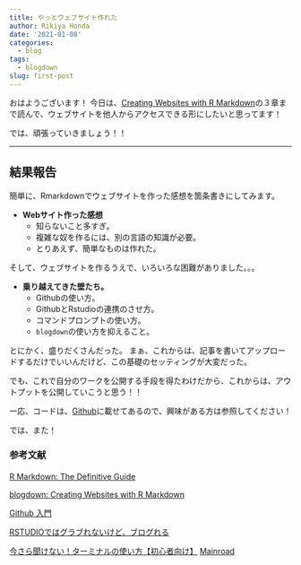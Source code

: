 ```yaml
---
title: やっとウェブサイト作れた
author: Rikiya Honda
date: '2021-01-08'
categories:
  - blog
tags:
  - blogdown
slug: first-post
---
```



おはようございます！
今日は、[Creating Websites with R Markdown](https://bookdown.org/yihui/blogdown/)の３章まで読んで、ウェブサイトを他人からアクセスできる形にしたいと思ってます！



では、頑張っていきましょう！！

---
## 結果報告

簡単に、Rmarkdownでウェブサイトを作った感想を箇条書きにしてみます。

* **Webサイト作った感想**
  + 知らないこと多すぎ。
  + 複雑な奴を作るには、別の言語の知識が必要。
  + とりあえず、簡単なものは作れた。  
  
  
そして、ウェブサイトを作るうえで、いろいろな困難がありました。。。　　

* **乗り越えてきた壁たち。**
  + Githubの使い方。
  + GithubとRstudioの連携のさせ方。
  + コマンドプロンプトの使い方。
  + `blogdown`の使い方を抑えること。


とにかく、盛りだくさんだった。
まぁ、これからは、記事を書いてアップロードするだけでいいんだけど、この基礎のセッティングが大変だった。

でも、これで自分のワークを公開する手段を得たわけだから、これからは、アウトプットを公開していこうと思う！！

一応、コードは、[Github](https://github.com/Ricky-s-a/blogdown_new_site3)に載せてあるので、興味がある方は参照してください！

では、また！

### 参考文献

[R Markdown: The Definitive Guide](https://bookdown.org/yihui/rmarkdown/)　

[blogdown: Creating Websites with R Markdown](https://bookdown.org/yihui/blogdown/)

[Github 入門](https://kunisatolab.github.io/main/how-to-github.html)

[RSTUDIOではグラブれないけど、ブログれる](https://ytake2.github.io/blog2/post/blogdown/)

[今さら聞けない！ターミナルの使い方【初心者向け】](https://techacademy.jp/magazine/5155)
[Mainroad](https://github.com/Vimux/mainroad)
